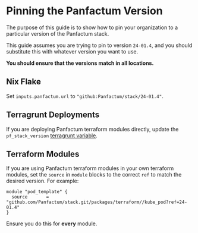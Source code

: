 # Pinning the Panfactum Version

The purpose of this guide is to show how to pin your organization to a particular version of the Panfactum stack.

This guide assumes you are trying to pin to version `24-01.4`, and you should substitute this with whatever
version you want to use.

**You should ensure that the versions match in all locations.**

## Nix Flake

Set `inputs.panfactum.url` to `"github:Panfactum/stack/24-01.4"`.

## Terragrunt Deployments

If you are deploying Panfactum terraform modules directly, update the `pf_stack_version` [terragrunt variable](../../reference/terragrunt-variables).

## Terraform Modules

If you are using Panfactum terraform modules in your own terraform modules, set the `source` in `module` blocks
to the correct `ref` to match the desired version. For example:

```hcl
module "pod_template" {
  source       = "github.com/Panfactum/stack.git/packages/terraform//kube_pod?ref=24-01.4"
}
```

Ensure you do this for **every** module.

